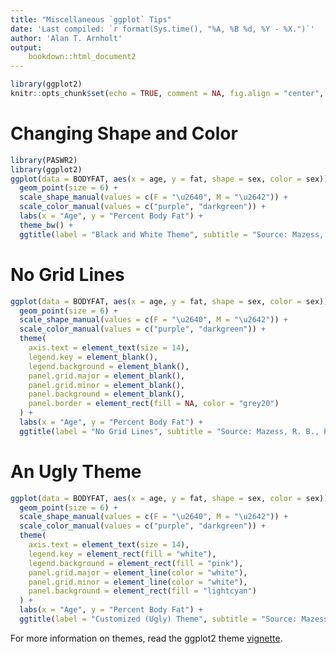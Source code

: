 ```yaml
---
title: "Miscellaneous `ggplot` Tips"
date: 'Last compiled: `r format(Sys.time(), "%A, %B %d, %Y - %X.")`'
author: 'Alan T. Arnholt'
output: 
    bookdown::html_document2
---
```


```r
library(ggplot2)
knitr::opts_chunk$set(echo = TRUE, comment = NA, fig.align = "center", warning = FALSE, message = FALSE)
```

# Changing Shape and Color

```r
library(PASWR2)
library(ggplot2)
ggplot(data = BODYFAT, aes(x = age, y = fat, shape = sex, color = sex)) +
  geom_point(size = 6) +
  scale_shape_manual(values = c(F = "\u2640", M = "\u2642")) + 
  scale_color_manual(values = c("purple", "darkgreen")) +
  labs(x = "Age", y = "Percent Body Fat") +
  theme_bw() + 
  ggtitle(label = "Black and White Theme", subtitle = "Source: Mazess, R. B., Peppler, W. W., and Gibbons, M. (1984) Total Body \nComposition by Dual-Photon (153 Gd) Absorptiometry. American Journal \nof Clinical Nutrition, 40, 4: 834-839.")
```

# No Grid Lines

```r
ggplot(data = BODYFAT, aes(x = age, y = fat, shape = sex, color = sex)) +
  geom_point(size = 6) +
  scale_shape_manual(values = c(F = "\u2640", M = "\u2642")) + 
  scale_color_manual(values = c("purple", "darkgreen")) +
  theme(
    axis.text = element_text(size = 14),
    legend.key = element_blank(),
    legend.background = element_blank(),
    panel.grid.major = element_blank(),
    panel.grid.minor = element_blank(),
    panel.background = element_blank(),
    panel.border = element_rect(fill = NA, color = "grey20")
  ) +
  labs(x = "Age", y = "Percent Body Fat") +
  ggtitle(label = "No Grid Lines", subtitle = "Source: Mazess, R. B., Peppler, W. W., and Gibbons, M. (1984) Total Body \nComposition by Dual-Photon (153 Gd) Absorptiometry. American Journal \nof Clinical Nutrition, 40, 4: 834-839.")
```

# An Ugly Theme

```r
ggplot(data = BODYFAT, aes(x = age, y = fat, shape = sex, color = sex)) +
  geom_point(size = 6) +
  scale_shape_manual(values = c(F = "\u2640", M = "\u2642")) + 
  scale_color_manual(values = c("purple", "darkgreen")) +
  theme(
    axis.text = element_text(size = 14),
    legend.key = element_rect(fill = "white"),
    legend.background = element_rect(fill = "pink"),
    panel.grid.major = element_line(color = "white"),
    panel.grid.minor = element_line(color = "white"),
    panel.background = element_rect(fill = "lightcyan")
  ) +
  labs(x = "Age", y = "Percent Body Fat") +
  ggtitle(label = "Customized (Ugly) Theme", subtitle = "Source: Mazess, R. B., Peppler, W. W., and Gibbons, M. (1984) Total Body \nComposition by Dual-Photon (153 Gd) Absorptiometry. American Journal \nof Clinical Nutrition, 40, 4: 834-839.")
```

For more information on themes, read the ggplot2 theme [vignette](http://docs.ggplot2.org/dev/vignettes/themes.html).